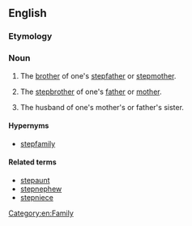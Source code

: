{{also|step-uncle}}
==English==

===Etymology===
{{prefix|step|uncle|lang=en}}

===Noun===
{{en-noun}}

# {{lb|en|rare}} The [[brother]] of one's [[stepfather]] or [[stepmother]].
# {{lb|en|rare}} The [[stepbrother]] of one's [[father]] or [[mother]].
# {{lb|en|rare}} The husband of one's mother's or father's sister.

====Hypernyms====
* [[stepfamily]]

====Related terms====
* [[stepaunt]]
* [[stepnephew]]
* [[stepniece]]
[[Category:en:Family]]
